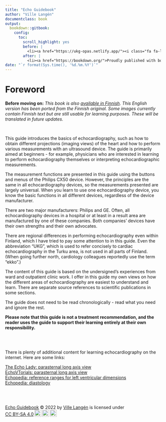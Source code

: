 ```yaml
---
title: "Echo Guidebook"
author: "Ville Langén"
documentclass: book
output:
  bookdown::gitbook:
    config:
      toc:
        scroll_highlight: yes
        before: |
          <li><a href="https://ukg-opas.netlify.app/"><i class="fa fa-language fa-fw"></i> Finnish version<span></span></a></li>
        after: |
          <li><a href="https://bookdown.org/">Proudly published with bookdown</a></li>
date: "`r format(Sys.time(), '%d.%m.%Y')`"
---
```



# Foreword

**Before moving on:** *This book is also [available in Finnish](https://ukg-opas.netlify.app/). This English version has been ported from the Finnish original. Some images currently contain Finnish text but are still usable for learning purposes. These will be translated in future updates.*

<br/>

This guide introduces the basics of echocardiography, such as how to obtain different projections (imaging views) of the heart and how to perform various measurements with an ultrasound device. The guide is primarily aimed at beginners - for example, physicians who are interested in learning to perform echocardiography themselves or interpreting echocardiographic measurements.

The measurement functions are presented in this guide using the buttons and menus of the Philips CX50 device. However, the principles are the same in all echocardiography devices, so the measurements presented are largely universal. When you learn to use one echocardiography device, you know the basic functions in all different devices, regardless of the device manufacturer.

There are two major manufacturers: Philips and GE. Often, all echocardiography devices in a hospital or at least in a result area are manufactured by one of these companies. Both companies' devices have their own strengths and their own advocates.

There are regional differences in performing echocardiography even within Finland, which I have tried to pay some attention to in this guide. Even the abbreviation "UKG", which is used to refer concisely to cardiac echocardiography in the Turku area, is not used in all parts of Finland. (When going further north, cardiology colleagues reportedly use the term "ekko".)

The content of this guide is based on the undersigned's experiences from ward and outpatient clinic work. I offer in this guide my own views on how the different areas of echocardiography are easiest to understand and learn. There are separate source references to scientific publications in some sections.

The guide does not need to be read chronologically - read what you need and ignore the rest.

**Please note that this guide is not a treatment recommendation, and the reader uses the guide to support their learning entirely at their own responsibility.**

<br/>
<br/>


There is plenty of additional content for learning echocardiography on the internet. Here are some links:

[The Echo Lady: parasternal long axis view](https://www.youtube.com/watch?v=8uLaxH8mSew) <br/>
[EchoVTorials: parasternal long axis view](https://www.youtube.com/watch?v=aXworpaecjM) <br/>
[Echopedia: reference ranges for left ventricular dimensions](https://www.echopedia.org/index.php?title=Left_Ventricular_Dimensions) <br/>
[Echopedia: diastology](https://www.echopedia.org/index.php?title=Diastolic_Function)


<br/>
<br/>
<p xmlns:cc="http://creativecommons.org/ns#" xmlns:dct="http://purl.org/dc/terms/"><a property="dct:title" rel="cc:attributionURL" href="https://ukg-opas.netlify.app/">Echo Guidebook</a> © 2022 by <a rel="cc:attributionURL dct:creator" property="cc:attributionName" href="https://www.linkedin.com/in/ville-langen/">Ville Langén</a> is licensed under <a href="https://creativecommons.org/licenses/by-sa/4.0/?ref=chooser-v1" target="_blank" rel="license noopener noreferrer" style="display:inline-block;">CC BY-SA 4.0<img style="height:22px!important;margin-left:3px;vertical-align:text-bottom;" src="https://mirrors.creativecommons.org/presskit/icons/cc.svg?ref=chooser-v1" alt=""><img style="height:22px!important;margin-left:3px;vertical-align:text-bottom;" src="https://mirrors.creativecommons.org/presskit/icons/by.svg?ref=chooser-v1" alt=""><img style="height:22px!important;margin-left:3px;vertical-align:text-bottom;" src="https://mirrors.creativecommons.org/presskit/icons/sa.svg?ref=chooser-v1" alt=""></a></p>
